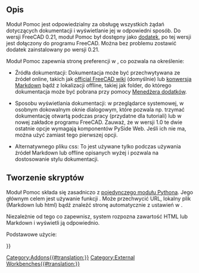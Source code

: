 <languages/>

<span id="Description"></span>
==Opis==

Moduł Pomoc jest odpowiedzialny za obsługę wszystkich żądań dotyczących dokumentacji i wyświetlanie jej w odpowiedni sposób. Do wersji FreeCAD 0.21, moduł Pomoc był dostępny jako [[Std_AddonMgr/pl|dodatek]], po tej wersji jest dołączony do programu FreeCAD. Można bez problemu zostawić dodatek zainstalowany po wersji 0.21.

Moduł Pomoc zapewnia stronę preferencji w {{MenuCommand|Edycja → Preferencje → Ogólne → Pomoc}}, co pozwala na określenie:

* Źródła dokumentacji: Dokumentacja może być przechwytywana ze źródeł online, takich jak  [https://wiki.freecad.org official FreeCAD wiki] (domyślnie) lub [https://github.com/FreeCAD/FreeCAD-documentation konwersja Markdown] bądź z lokalizacji offline, takiej jak folder, do którego dokumentacja może być pobrana przy pomocy [[Std_AddonMgr/pl|Menedżera dodatków]].

* Sposobu wyświetlania dokumentacji: w przeglądarce systemowej, w osobnym dokowalnym oknie dialogowym, które pozwala np. trzymać dokumentację otwartą podczas pracy (przydatne dla tutoriali) lub w nowej zakładce programu FreeCAD. Zauważ, że w wersji 1.0 te dwie ostatnie opcje wymagają komponentów PySide Web. Jeśli ich nie ma, można użyć zamiast tego pierwszej opcji.

* Alternatywnego pliku css: To jest używane tylko podczas używania źródeł Markdown lub offline opisanych wyżej i pozwala na dostosowanie stylu dokumentacji.

<span id="Scripting"></span>
==Tworzenie skryptów==

Moduł Pomoc składa się zasadniczo z [https://github.com/FreeCAD/FreeCAD/blob/main/src/Mod/Help/Help.py pojedynczego modułu Pythona]. Jego głównym celem jest używanie funkcji {{Incode|show}}. Może przechwycić URL, lokalny plik (Markdown lub html) bądź znaleźć stronę automatycznie z ustawień w {{MenuCommand|Preferencje → Ogólne → Pomoc}}.

Niezależnie od tego co zapewnisz, system rozpozna zawartość HTML lub Markdown i wyświetli ją odpowiednio.

Podstawowe użycie:

{{Code|code=
import Help
Help.show("Draft Line")
Help.show("Draft_Line")  # works with spaces or underscores
Help.show("https://wiki.freecad.org/Draft_Line")
Help.show("https://gitlab.com/freecad/FreeCAD-documentation/-/raw/main/wiki/Draft_Line.md")
Help.show("/home/myUser/.FreeCAD/Documentation/Draft_Line.md")
Help.show("http://myserver.com/myfolder/Draft_Line.html")
}}


{{Userdocnavi{{#translation:}}}}
[[Category:Addons{{#translation:}}]]
[[Category:External Workbenches{{#translation:}}]]